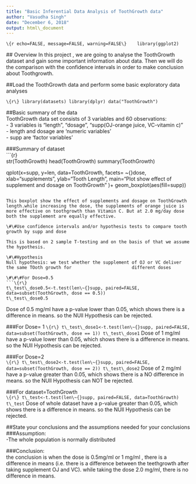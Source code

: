 ---
title: "Basic Inferential Data Analysis of ToothGrowth data"
author: "Vasudha Singh"
date: "December 6, 2018"
output: html\_document
---

```\{r echo=FALSE, message=FALSE, warning=FALSE\}   
library(ggplot2) 
```

\#\# Overview 
In this project , we are going to analyse the ToothGrowth dataset and gain some important information about data. Then we will do the comparison with the confidence intervals in order to make conclusion about Toothgrowth.     


\#\#Load the ToothGrowth data and perform some basic exploratory data analyses  

```\{r\}
library(datasets)
library(dplyr)
data("ToothGrowth")
```  

\#\#Basic summary of the data  
ToothGrowth data set consists of 3 variables and 60 observations:  
- 3 variables is "length", "dosage", "supp(OJ-orange juice, VC-vitamin c)"  
- length and dosage are 'numeric variables'   
- supp are 'factor variables'    

\#\#\#Summary of dataset           
```\{r\}  
str(ToothGrowth)
head(ToothGrowth)
summary(ToothGrowth)

qplot(x=supp, y=len, data=ToothGrowth, facets= \~{}dose, xlab="supplements", ylab="Tooth Length", main="Plot show effect of supplement and dosage on ToothGrowth" )+ geom\_boxplot(aes(fill=supp))
```

This boxplot show the effect of supplements and dosage on ToothGrowth length.while increasing the dose, the supplements of orange juice is more effective on toothgrowth than Vitamin C. But at 2.0 mg/day dose both the supplement are equally effective.  

\#\#Use confidence intervals and/or hypothesis tests to compare tooth growth by supp and dose  

This is based on 2 sample T-testing and on the basis of that we assume the hypothesis.  

\#\#Hypothesis 
Null hypothesis: we test whether the supplement of OJ or VC deliver the same TOoth growth for                       different doses

\#\#\#For Dose=0.5
```\{r\}
t\_test\_dose0.5<-t.test(len\~{}supp, paired=FALSE, data=subset(ToothGrowth, dose == 0.5))
t\_test\_dose0.5
```
Dose of 0.5 mg/ml have a p-value lower than 0.05, which shows there is a difference in means. so the NUll Hypothesis can be rejected.

\#\#\#For Dose= 1
```\{r\}
t\_test\_dose1<-t.test(len\~{}supp, paired=FALSE, data=subset(ToothGrowth, dose == 1))
t\_test\_dose1
```
Dose of 1 mg/ml have a p-value lower than 0.05, which shows there is a difference in means. so the NUll Hypothesis can be rejected.  

\#\#\#For Dose=2  
```\{r\}
t\_test\_dose2<-t.test(len\~{}supp, paired=FALSE, data=subset(ToothGrowth, dose == 2))
t\_test\_dose2
```
Dose of 2 mg/ml have a p-value greater than 0.05, which shows there is a NO difference in means. so the NUll Hypothesis can NOT be rejected.  

\#\#\#For dataset=ToothGrowth  
```\{r\}
t\_test<-t.test(len\~{}supp, paired=FALSE, data=ToothGrowth)
t\_test
```
Dose of whole dataset have a p-value greater than 0.05, which shows there is a  difference in means. so the NUll Hypothesis can be rejected.  

\#\#State your conclusions and the assumptions needed for your conclusions  
\#\#\#Assumption:  
-The whole population is normally distributed  

\#\#\#Conclusion:  
the conclusion is when the dose is 0.5mg/ml or 1 mg/ml , there is a difference in means (i.e. there is a difference between the teethgrowth after taking supplement OJ and VC). while taking the dose 2.0 mg/ml, there is no difference in means. 


